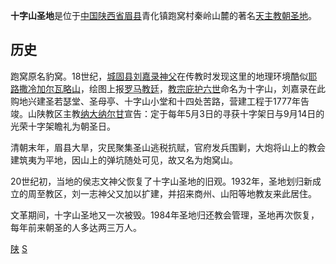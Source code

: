 '''十字山圣地'''是位于[[中华人民共和国|中国]][[陕西省|陕西省]][[眉县|眉县]]青化镇跑窝村秦岭山麓的著名[[天主教|天主教]][[朝圣地|朝圣地]]。

== 历史 ==
跑窝原名豹窝。18世纪，[[城固县|城固县]][[刘嘉录|刘嘉录]][[神父|神父]]在传教时发现这里的地理环境酷似[[耶路撒冷|耶路撒冷]][[加尔瓦略山|加尔瓦略山]]，绘图上报[[罗马教廷|罗马教廷]]，[[教宗|教宗]][[庇护六世|庇护六世]]命名为十字山，刘嘉录在此购地兴建圣若瑟堂、圣母亭、十字山小堂和十四处苦路，营建工程于1777年告竣。山陕教区主教[[纳大纳尔甘|纳大纳尔甘]]宣告：定于每年5月3日的寻获十字架日与9月14日的光荣十字架瞻礼为朝圣日。

清朝末年，眉县大旱，灾民聚集圣山逃税抗赋，官府发兵围剿，大炮将山上的教会建筑夷为平地，因山上的弹坑随处可见，故又名为炮窝山。

20世纪初，当地的侯志文神父恢复了十字山圣地的旧观。1932年，圣地划归新成立的周至教区，刘一志神父又加以扩建，并招来商州、山阳等地教友来此居住。

文革期间，十字山圣地又一次被毁。1984年圣地归还教会管理，圣地再次恢复，每年前来朝圣的人多达两三万人。

[[Category:中国天主教堂|陕]]
[[Category:宝鸡宗教|S]]